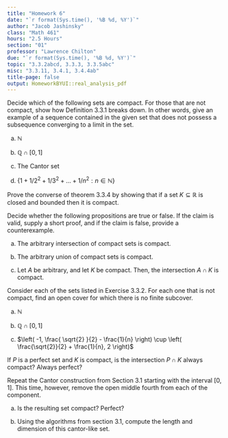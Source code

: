 ```yaml
---
title: "Homework 6"
date: "`r format(Sys.time(), '%B %d, %Y')`"
author: "Jacob Jashinsky"
class: "Math 461"
hours: "2.5 Hours"
section: "01"
professor: "Lawrence Chilton"
due: "`r format(Sys.time(), '%B %d, %Y')`"
topic: "3.3.2abcd, 3.3.3, 3.3.5abc"
misc: "3.3.11, 3.4.1, 3.4.4ab"
title-page: false
output: HomeworkBYUI::real_analysis_pdf
---
```

<!------------------------------------------------------------------------------>
<!------------------------------- Question 01 ---------------------------------->
<!------------------------------------------------------------------------------>
\exercise{3.3.2 abcd}

Decide which of the following sets are compact. For those that are not compact, show how Definition 3.3.1 breaks down. In other words, give an example of a sequence contained in the given set that does not possess a subsequence converging to a limit in the set. 

a) $\mathbb{N}$

\begin{solution}
The set is not compact. The subsequence $\{ 1,3,5,...\}$ is contained in $\mathbb{N}$ but it does not converge to a limit. 
\end{solution}

b) $\mathbb{Q} \cap [0,1]$

\begin{solution}
The set is not compact.

$$
A = \{ \frac{1}{6} + \frac{1}{6 \cdot 2^2} + \frac{1}{6 \cdot 3^2} + . . . + \frac{1}{6 \cdot n^2} : n \in \mathbb{N}\}, \text{where}  
$$

$$
\lim A = \frac{\pi^2}{36} 
$$
The limit is within the bounds but is not a rational number. 

\end{solution}

c) The Cantor set

\begin{solution}
The set is compact.
\end{solution}

d) $\{1 + 1/2^2 + 1/3^2 +...+ 1/n^2 : n \in \mathbb{N} \}$

\begin{solution}
The set is not compact. Let the sequence be
$$
A = \{ 1 + \frac{1}{2^2} + \frac{1}{3^2} +...+ \frac{1}{n^2} : n \in \mathbb{N}\}, \text{where} 
$$
Where $\lim A = \frac{\pi^2}{6}$, but the limit is not in the set. 
\end{solution}


\newpage
<!------------------------------------------------------------------------------>
<!------------------------------- Question 02 ---------------------------------->
<!------------------------------------------------------------------------------>
\exercise{3.3.3}

Prove the converse of theorem 3.3.4 by showing that if a set $K \subseteq \mathbb{R}$ is closed and bounded then it is compact.

\begin{solution}
Since $K$ is bounded every sequence in $K$ will also be bounded. By the Bolzano Weierstass theorem, every bounded sequence will contain a convergent subsequence. Theorem 3.2.5 states that these subsequences in $A$ converge to the limit points of $A$.\\

Those subsequence will converge to a limit within $K$ because the set is closed and contains its limit points, thus the assumptions of compactness is met.    
\end{solution}


<!------------------------------------------------------------------------------>
<!------------------------------- Question 03 ---------------------------------->
<!------------------------------------------------------------------------------>
\exercise{3.3.5 abc}

Decide whether the following propositions are true or false. If the claim is valid, supply a short proof, and if the claim is false, provide a counterexample. 

a) The arbitrary intersection of compact sets is compact. 

\begin{solution}
This is true. Theorem 3.2.14 says that the intersection of an arbitrary collection of closed sets is closed. Since compact sets are closed, the intersection of them would also be closed. \\

Compact sets are also bounded so the intersection of a bounded sets will still be bounded. Therefore the intersection will be compact.   
\end{solution}

b) The arbitrary union of compact sets is compact.

\begin{solution}
This is false. Theorem 3.2.14 says that the union of a finite collection of closed sets is closed. If a had the collection of sets $\mathbb{F} = \{[-n,n] : n \in \mathbb{N} \}$. This would work for a finite union, but the union of an arbitrary collection will not be bounded, therefore, it cannot be compact. 
\end{solution}

c) Let $A$ be arbitrary, and let $K$ be compact. Then, the intersection $A \cap K$ is compact. 

\begin{solution}
This is false. Consider $\mathbb{Q} \cap [0,1]$. $\mathbb{Q}$ is the arbitrary set $A$, and $K = [0,1]$ is the compact set. The intersection is not compact. 
\end{solution}



\newpage
<!------------------------------------------------------------------------------>
<!------------------------------- Question 04 ---------------------------------->
<!------------------------------------------------------------------------------>
\exercise{3.3.11}

Consider each of the sets listed in Exercise 3.3.2. For each one that is not compact, find an open cover for which there is no finite subcover. 

a) $\mathbb{N}$

\begin{solution}
$\mathbb{F} = \{(0,n+2) : n \in \mathbb{N} \}$ \\
For this open cover to contain $\mathbb{N}$ it must infinite.
\end{solution}

b) $\mathbb{Q} \cap [0,1]$

\begin{solution}
$\mathbb{F} = \{ ( \frac{1}{n},1 + \frac{1}{n} ) : n \in \mathbb{N} \}$
\end{solution}


c) $\left( -1, \frac{ \sqrt{2} }{2} - \frac{1}{n} \right) \cup \left( \frac{\sqrt{2}}{2} + \frac{1}{n}, 2 \right)$

\begin{solution}
$\mathbb{F} = \{ \left( 0, \frac{\pi^2}{6} - \frac{1}{n} \right) \ : n \in \mathbb{N} \}$
\end{solution}


<!------------------------------------------------------------------------------>
<!------------------------------- Question 05 ---------------------------------->
<!------------------------------------------------------------------------------>
\exercise{3.4.1}

If $P$ is a perfect set and $K$ is compact, is the intersection $P \cap K$ always compact? Always perfect?

\begin{solution}
If the perfect set were $P = [0,5]$ and the compact set were $K = \{1,2,3,4,5\}$. The intersection of these two results in $P \cap K = \{1,2,3,4,5\}$. As stated previously, theorem 3.2.14 implies that the intersection of any two closed sets will always be closed. \\

Any element within the intersection will be also exists in $K$ and $P$. Since $K$ and $P$ are bounded, the elements of the intersection will also be bounded. Those the intersection is compact.

However, in this case $P \cap K$ contains isolated points. So it is not true that the intersection will always be perfect.      
\end{solution}

\newpage
<!------------------------------------------------------------------------------>
<!------------------------------- Question 06 ---------------------------------->
<!------------------------------------------------------------------------------>
\exercise{3.4.4}

Repeat the Cantor construction from Section 3.1 starting with the interval $[0,1]$. This time, however, remove the open middle fourth from each of the component. 

a) Is the resulting set compact? Perfect?

\begin{solution}
I can define the cantor set as the following,

$$
\begin{aligned}
C_0 &= [0,1] \\
C_1 &= \left[ 0, \frac{3}{8} \right] \cup \left[ \frac{5}{8},1  \right] \\
C_2 &= \left[ 0, \frac{3}{8} \right] \cup \left[] \frac{5}{8},1  \right] \\
C_2 &= \left[ 0, \frac{9}{64} \right] \cup \left[ \frac{15}{64}, \frac{3}{8} \right] \cup \left[ \frac{5}{8}, \frac{49}{64}  \right] \cup \left[ \frac{55}{64},1  \right] \\
C_n &= \left[ \frac{3}{8}C_{n-1} \right] \cup \left[ \frac{3}{8}C_{n-1} + \frac{5}{8}  \right] \\
\end{aligned}
$$
And where,
$$
C = \bigcap^\infty_{n=0} C_n
$$

Since the Cantor set is defined as the interesection of closed sets theorem 3.2.14 states that $C$ is closed. The compact set is also clearly bounded by $0$ and $1$. Therefore, the set is campact by the Heine Borel Theorem. \\

To prove that $C$ is perfect it is necessary to show that no point within $C$ is isolated, or in other words, every point is a limit point. Thm 3.2.5 states that $x$ is a limit point if 
$\lim x_n = x$ where $x_n$ is a sequence contained in $C$. \\

Let $x \in C$ which implies $x \in C_1$. There exists an $x_1 \in C \cup C_1$ with $x \ne X_1$ satisfiying $|x - x_1| \le 1/4$. \\

I can choose any $x \in C$ and it will be true that $x \in C_n$. Because each interval is decreasing by $(1/4)^n$. for each $n \in \mathbb{N}$ it is logical to suggest that, there exists a sequence $\{x_n : x_n \in C \cup C_n \}$ satisfiying $|x - x_n| \le (1/4)^n$. \\

Because the limit exists we know that every $x \in C$ is a limit point, meaning, $C$ is perfect. 
\end{solution}

b) Using the algorithms from section 3.1, compute the length and dimension of this cantor-like set.

\begin{solution}
x<1
\end{solution}


